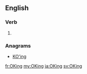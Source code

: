 ==English==

===Verb===
{{head|en}}

# {{present participle of|OK}}

===Anagrams===
* [[KO'ing#English|KO'ing]]

[[fr:OKing]]
[[my:OKing]]
[[ja:OKing]]
[[sv:OKing]]